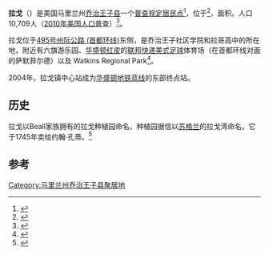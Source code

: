{{Infobox settlement
|official_name            = 拉戈
|settlement_type          = [[普查规定居民点|普查规定居民点]]
<!-- Images -->
|image_skyline            = File:Largo Becon.jpg
|image_caption            = 拉戈镇中心站

<!-- Maps -->
|image_map = Prince_George's_County_Maryland_Incorporated_and_Unincorporated_areas_Largo_Highlighted.svg
|mapsize                  = 250x200px
<!-- Location -->
|coordinates_region       = US-MD
|subdivision_type         = 国家
|subdivision_name         = {{nowrap|{{flag|United States|name=美国}}}}
|subdivision_type1        = 州
|subdivision_name1        = {{flag|Maryland}}
|subdivision_type2        = 县
|subdivision_name2        = {{nowrap|{{flagicon image|Flag of Prince George's County, Maryland (1963–present).svg}} [[乔治王子县|乔治王子县]]}}
|named_for         = [[苏格兰|苏格兰]]拉戈湾<ref>{{Cite web |url=http://www.epodunk.com/cgi-bin/genInfo.php?locIndex=2655 |title=存档副本 |access-date=2017-01-28 |archive-url=https://web.archive.org/web/20180507085833/http://www.epodunk.com/cgi-bin/genInfo.php?locIndex=2655 |archive-date=2018-05-07 |dead-url=yes }}</ref>

<!-- Area -->
|unit_pref  =  Imperial
|area_total_km2           = 7.9
|area_land_km2            = 7.9
|area_water_km2           = 0.0
|area_total_sq_mi         = 3.0
|area_land_sq_mi          = 3.0
|area_water_sq_mi         = 0.0

<!-- Population -->
|population_as_of         = [[2010年美国人口普查|2010年美国人口普查]]
|population_footnotes     =
|population_total         = 10709
|population_density_km2   = auto
|population_density_sq_mi =

<!-- General information -->
|timezone                 = [[北美東部時區|EST]]
|utc_offset               = -5
|timezone_DST             = EDT
|utc_offset_DST           = -4
|elevation_footnotes      =
|elevation_m              = 53
|elevation_ft             = 174
|coordinates_display      = inline,title
|coordinates_type         = region:US_type:city
|latd = 38 |latm = 52 |lats = 37 |latNS = N
|longd = 76 |longm = 49 |longs = 50 |longEW = W
}}
'''拉戈'''（{{lang-en|Largo}}）是美国马里兰州[[乔治王子县|乔治王子县]]一个[[普查规定居民点|普查规定居民点]]<ref>{{gnis|597664}}</ref>，位于{{coord|38|52|37|N|76|49|50|W|type:city}}<ref name="GR1">{{cite web|url=http://www.census.gov/geo/www/gazetteer/gazette.html|publisher=[[United_States_Census_Bureau|United States Census Bureau]]|accessdate=2011-04-23|date=2011-02-12|title=US Gazetteer files: 2010, 2000, and 1990|archive-url=https://web.archive.org/web/20110102044750/http://www.census.gov/geo/www/gazetteer/gazette.html|archive-date=2011-01-02|dead-url=yes}}</ref>，面积{{convert|3.0|sqmi|km2}}。人口10,709人（[[2010年美国人口普查|2010年美国人口普查]]）<ref name="Census 2010">{{Cite web| url=http://factfinder2.census.gov| title=Profile of General Population and Housing Characteristics: 2010 Demographic Profile Data (DP-1): Largo CDP, Maryland| publisher=U.S. Census Bureau, American Factfinder| accessdate=2011-12-22| archive-date=2013-09-11| archive-url=https://web.archive.org/web/20130911234518/http://factfinder2.census.gov/| dead-url=no}}</ref>。

拉戈位于[[495号州际公路_(首都环线)|495号州际公路 (首都环线)]]东侧，是乔治王子社区学院和拉哥高中的所在地，附近有六旗游乐园、[[华盛顿红皮|华盛顿红皮]]的[[联邦快递|联邦快递]][[美式足球|美式足球]]体育场（在首都环线对面的萨默菲尔德）以及 Watkins Regional Park<ref>{{cite web |url=http://www.pgparks.com/page342.aspx |title=存档副本 |accessdate=2013-05-01 |deadurl=yes |archiveurl=https://web.archive.org/web/20130625213252/http://www.pgparks.com/page342.aspx |archivedate=2013-06-25 }}</ref>。

2004年，拉戈镇中心站成为[[华盛顿地铁蓝线|华盛顿地铁蓝线]]的东部终点站。

==历史==
拉戈以Beall家族拥有的拉戈种植园命名。种植园据信以[[苏格兰|苏格兰]]的拉戈湾命名。它于1745年卖给约翰·孔蒂。<ref>{{cite web|url=http://freepages.genealogy.rootsweb.ancestry.com/~jacmac/bell-beall.pdf|title=存档副本|access-date=2017-01-28|archive-url=https://web.archive.org/web/20161009213304/http://freepages.genealogy.rootsweb.ancestry.com/~jacmac/bell-beall.pdf|archive-date=2016-10-09|dead-url=yes}}</ref>

==参考==
{{reflist}}
[[Category:马里兰州乔治王子县聚居地|Category:马里兰州乔治王子县聚居地]]